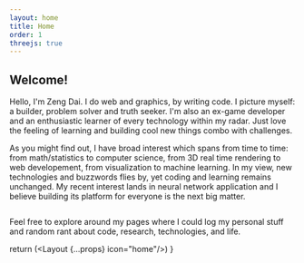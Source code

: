 ```yaml
---
layout: home
title: Home
order: 1
threejs: true
---
```



## Welcome!
Hello, I'm Zeng Dai. I do web and graphics, by writing code. I picture myself: a builder, problem solver and truth seeker. I'm also an ex-game developer and an enthusiastic learner of every technology within my radar. Just love the feeling of learning and building cool new things combo with challenges. 

As you might find out, I have broad interest which spans from time to time: from math/statistics to computer science, from 3D real time rendering to web developement, from visualization to machine learning. In my view, new technologies and buzzwords flies by, yet coding and learning remains unchanged. My recent interest lands in neural network application and I believe building its platform for everyone is the next big matter. 

<Image filename="home-bg.png" style={{}} />

Feel free to explore around my pages where I could log my personal stuff and random rant about code, research, technologies, and life.



return (<Layout {...props} icon="home"/>)
}

